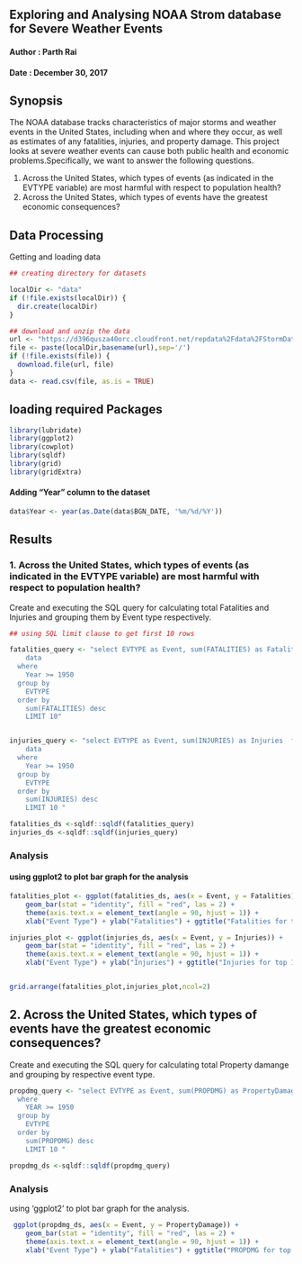 ## Exploring and Analysing NOAA Strom database for Severe Weather Events

#### Author : Parth Rai

#### Date : December 30, 2017



## Synopsis

The NOAA database tracks characteristics of major storms and weather events in the United States, including when and where they occur, as well as estimates of any fatalities, injuries, and property damage. This project looks at severe weather events can cause both public health and economic problems.Specifically, we want to answer the following questions.

1. Across the United States, which types of events (as indicated in the EVTYPE variable) are most harmful with respect to population health?
2. Across the United States, which types of events have the greatest economic consequences?

## Data Processing

Getting and loading data 

````r
## creating directory for datasets

localDir <- "data"
if (!file.exists(localDir)) {
  dir.create(localDir)
}

## download and unzip the data
url <- "https://d396qusza40orc.cloudfront.net/repdata%2Fdata%2FStormData.csv.bz2"
file <- paste(localDir,basename(url),sep='/')
if (!file.exists(file)) {
  download.file(url, file)
}
data <- read.csv(file, as.is = TRUE)


````
## loading required Packages

````r
library(lubridate)
library(ggplot2)
library(cowplot)
library(sqldf)
library(grid)
library(gridExtra)

````
#### Adding "Year" column to the dataset

````r
data$Year <- year(as.Date(data$BGN_DATE, '%m/%d/%Y'))

````
## Results

### 1. Across the United States, which types of events (as indicated in the EVTYPE variable) are most harmful with respect to population health?

Create and executing the SQL query for calculating total Fatalities and Injuries and grouping them by Event type respectively.

````r
## using SQL limit clause to get first 10 rows

fatalities_query <- "select EVTYPE as Event, sum(FATALITIES) as Fatalities from
    data
  where
    Year >= 1950
  group by
    EVTYPE
  order by
    sum(FATALITIES) desc
	LIMIT 10"


injuries_query <- "select EVTYPE as Event, sum(INJURIES) as Injuries  from
    data
  where
    Year >= 1950
  group by
    EVTYPE
  order by
    sum(INJURIES) desc
	LIMIT 10 "

fatalities_ds <-sqldf::sqldf(fatalities_query)
injuries_ds <-sqldf::sqldf(injuries_query)

````

### Analysis

#### using ggplot2 to plot bar graph for the analysis

````r

fatalities_plot <- ggplot(fatalities_ds, aes(x = Event, y = Fatalities)) + 
    geom_bar(stat = "identity", fill = "red", las = 2) + 
    theme(axis.text.x = element_text(angle = 90, hjust = 1)) + 
    xlab("Event Type") + ylab("Fatalities") + ggtitle("Fatalities for top 10 events") + scale_x_discrete(limits=fatalities_ds$Event)

injuries_plot <- ggplot(injuries_ds, aes(x = Event, y = Injuries)) + 
    geom_bar(stat = "identity", fill = "red", las = 2) + 
    theme(axis.text.x = element_text(angle = 90, hjust = 1)) + 
    xlab("Event Type") + ylab("Injuries") + ggtitle("Injuries for top 10 events") + scale_x_discrete(limits=injuries_ds$Event)


grid.arrange(fatalities_plot,injuries_plot,ncol=2)

````

## 2. Across the United States, which types of events have the greatest economic consequences?

Create and executing the SQL query for calculating total Property damange and grouping by respective event type.

````r
propdmg_query <- "select EVTYPE as Event, sum(PROPDMG) as PropertyDamage  from data 
  where
    YEAR >= 1950
  group by
    EVTYPE
  order by
    sum(PROPDMG) desc
	LIMIT 10 "

propdmg_ds <-sqldf::sqldf(propdmg_query)


````

### Analysis
using 'ggplot2' to plot bar graph for the analysis.

````r
 ggplot(propdmg_ds, aes(x = Event, y = PropertyDamage)) + 
    geom_bar(stat = "identity", fill = "red", las = 2) + 
    theme(axis.text.x = element_text(angle = 90, hjust = 1)) + 
    xlab("Event Type") + ylab("Fatalities") + ggtitle("PROPDMG for top 10 events") + scale_x_discrete(limits=propdmg_ds$Event)



````
 





